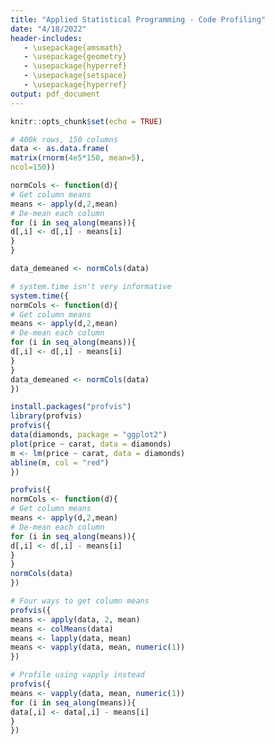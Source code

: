 ```yaml
---
title: "Applied Statistical Programming - Code Profiling"
date: "4/18/2022"
header-includes:
   - \usepackage{amsmath}
   - \usepackage{geometry}
   - \usepackage{hyperref}
   - \usepackage{setspace}
   - \usepackage{hyperref}
output: pdf_document
---
```


```r
knitr::opts_chunk$set(echo = TRUE)
```

```r
# 400k rows, 150 columns
data <- as.data.frame(
matrix(rnorm(4e5*150, mean=5),
ncol=150))

normCols <- function(d){
# Get column means
means <- apply(d,2,mean)
# De-mean each column
for (i in seq_along(means)){
d[,i] <- d[,i] - means[i]
}
}

data_demeaned <- normCols(data)

# system.time isn't very informative
system.time({
normCols <- function(d){
# Get column means
means <- apply(d,2,mean)
# De-mean each column
for (i in seq_along(means)){
d[,i] <- d[,i] - means[i]
}
}
data_demeaned <- normCols(data)
})

install.packages("profvis")
library(profvis)
profvis({
data(diamonds, package = "ggplot2")
plot(price ~ carat, data = diamonds)
m <- lm(price ~ carat, data = diamonds)
abline(m, col = "red")
})

profvis({
normCols <- function(d){
# Get column means
means <- apply(d,2,mean)
# De-mean each column
for (i in seq_along(means)){
d[,i] <- d[,i] - means[i]
}
}
normCols(data)
})

# Four ways to get column means
profvis({
means <- apply(data, 2, mean)
means <- colMeans(data)
means <- lapply(data, mean)
means <- vapply(data, mean, numeric(1))
})

# Profile using vapply instead
profvis({
means <- vapply(data, mean, numeric(1))
for (i in seq_along(means)){
data[,i] <- data[,i] - means[i]
}
})
```